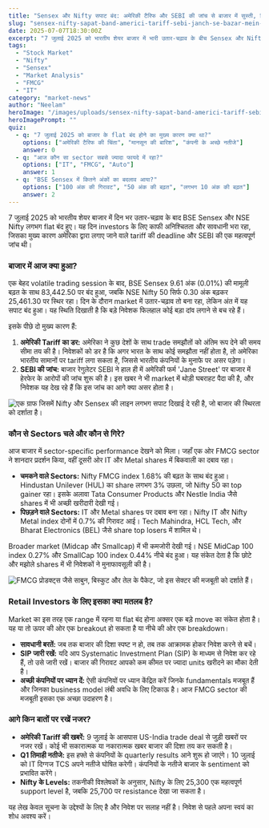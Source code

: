 ```yaml
---
title: "Sensex और Nifty सपाट बंद: अमेरिकी टैरिफ और SEBI की जांच से बाजार में सुस्ती, निवेशक सतर्क"
slug: "sensex-nifty-sapat-band-americi-tariff-sebi-janch-se-bazar-mein-susti"
date: 2025-07-07T18:30:00Z
excerpt: "7 जुलाई 2025 को भारतीय शेयर बाजार में भारी उतार-चढ़ाव के बीच Sensex और Nifty लगभग flat बंद हुए। अमेरिकी टैरिफ की चिंता और SEBI की जांच ने निवेशकों को सतर्क कर दिया है।"
tags:
  - "Stock Market"
  - "Nifty"
  - "Sensex"
  - "Market Analysis"
  - "FMCG"
  - "IT"
category: "market-news"
author: "Neelam"
heroImage: "/images/uploads/sensex-nifty-sapat-band-americi-tariff-sebi-janch-se-bazar-mein-susti/hero-image.jpg"
heroImagePrompt: ""
quiz:
  - q: "7 जुलाई 2025 को बाजार के flat बंद होने का मुख्य कारण क्या था?"
    options: ["अमेरिकी टैरिफ की चिंता", "मानसून की बारिश", "कंपनी के अच्छे नतीजे"]
    answer: 0
  - q: "आज कौन सा sector सबसे ज्यादा फायदे में रहा?"
    options: ["IT", "FMCG", "Auto"]
    answer: 1
  - q: "BSE Sensex में कितने अंकों का बदलाव आया?"
    options: ["100 अंक की गिरावट", "50 अंक की बढ़त", "लगभग 10 अंक की बढ़त"]
    answer: 2
---
```


7 जुलाई 2025 को भारतीय शेयर बाजार में दिन भर उतार-चढ़ाव के बाद BSE Sensex और NSE Nifty लगभग flat बंद हुए। यह दिन investors के लिए काफी अनिश्चितता और सावधानी भरा रहा, जिसका मुख्य कारण अमेरिका द्वारा लगाए जाने वाले tariff की deadline और SEBI की एक महत्वपूर्ण जांच थी।

### बाजार में आज क्या हुआ?

एक बेहद volatile trading session के बाद, BSE Sensex 9.61 अंक (0.01%) की मामूली बढ़त के साथ 83,442.50 पर बंद हुआ, जबकि NSE Nifty 50 सिर्फ 0.30 अंक बढ़कर 25,461.30 पर स्थिर रहा। दिन के दौरान market में उतार-चढ़ाव तो बना रहा, लेकिन अंत में यह सपाट बंद हुआ। यह स्थिति दिखाती है कि बड़े निवेशक फिलहाल कोई बड़ा दांव लगाने से बच रहे हैं।

इसके पीछे दो मुख्य कारण हैं:

1.  **अमेरिकी Tariff का डर:** अमेरिका ने कुछ देशों के साथ trade समझौतों को अंतिम रूप देने की समय सीमा तय की है। निवेशकों को डर है कि अगर भारत के साथ कोई समझौता नहीं होता है, तो अमेरिका भारतीय सामानों पर tariff लगा सकता है, जिससे भारतीय कंपनियों के मुनाफे पर असर पड़ेगा।
2.  **SEBI की जांच:** बाजार रेगुलेटर SEBI ने हाल ही में अमेरिकी फर्म 'Jane Street' पर बाजार में हेरफेर के आरोपों की जांच शुरू की है। इस खबर ने भी market में थोड़ी घबराहट पैदा की है, और निवेशक यह देख रहे हैं कि इस जांच का आगे क्या असर होता है।

![एक ग्राफ जिसमें Nifty और Sensex की लाइन लगभग सपाट दिखाई दे रही है, जो बाजार की स्थिरता को दर्शाता है।](/images/uploads/sensex-nifty-sapat-band-americi-tariff-sebi-janch-se-bazar-mein-susti/market-flat.png)

### कौन से Sectors चले और कौन से गिरे?

आज बाजार में sector-specific performance देखने को मिला। जहाँ एक ओर FMCG sector ने शानदार प्रदर्शन किया, वहीं दूसरी ओर IT और Metal shares में बिकवाली का दबाव रहा।

*   **चमकने वाले Sectors:** Nifty FMCG index 1.68% की बढ़त के साथ बंद हुआ। Hindustan Unilever (HUL) का share लगभग 3% उछला, जो Nifty 50 का top gainer रहा। इसके अलावा Tata Consumer Products और Nestle India जैसे shares में भी अच्छी खरीदारी देखी गई।
*   **पिछड़ने वाले Sectors:** IT और Metal shares पर दबाव बना रहा। Nifty IT और Nifty Metal index दोनों में 0.7% की गिरावट आई। Tech Mahindra, HCL Tech, और Bharat Electronics (BEL) जैसे share top losers में शामिल थे।

Broader market (Midcap और Smallcap) में भी कमजोरी देखी गई। NSE MidCap 100 index 0.27% और SmallCap 100 index 0.44% नीचे बंद हुआ। यह संकेत देता है कि छोटे और मझोले shares में भी निवेशकों ने मुनाफावसूली की है।

![FMCG प्रोडक्ट्स जैसे साबुन, बिस्कुट और तेल के पैकेट, जो इस सेक्टर की मजबूती को दर्शाते हैं।](/images/uploads/sensex-nifty-sapat-band-americi-tariff-sebi-janch-se-bazar-mein-susti/fmcg-products.png)

### Retail Investors के लिए इसका क्या मतलब है?

Market का इस तरह एक range में रहना या flat बंद होना अक्सर एक बड़े move का संकेत होता है। यह या तो ऊपर की ओर एक breakout हो सकता है या नीचे की ओर एक breakdown।

*   **सावधानी बरतें:** जब तक बाजार की दिशा स्पष्ट न हो, तब तक आक्रामक होकर निवेश करने से बचें।
*   **SIP जारी रखें:** यदि आप Systematic Investment Plan (SIP) के माध्यम से निवेश कर रहे हैं, तो उसे जारी रखें। बाजार की गिरावट आपको कम कीमत पर ज्यादा units खरीदने का मौका देती है।
*   **अच्छी कंपनियों पर ध्यान दें:** ऐसी कंपनियों पर ध्यान केंद्रित करें जिनके fundamentals मजबूत हैं और जिनका business model लंबी अवधि के लिए टिकाऊ है। आज FMCG sector की मजबूती इसका एक अच्छा उदाहरण है।

### आगे किन बातों पर रखें नजर?

*   **अमेरिकी Tariff की खबरें:** 9 जुलाई के आसपास US-India trade deal से जुड़ी खबरों पर नजर रखें। कोई भी सकारात्मक या नकारात्मक खबर बाजार की दिशा तय कर सकती है।
*   **Q1 तिमाही नतीजे:** इस हफ्ते से कंपनियों के quarterly results आने शुरू हो जाएंगे। 10 जुलाई को IT दिग्गज TCS अपने नतीजे घोषित करेगी। कंपनियों के नतीजे बाजार के sentiment को प्रभावित करेंगे।
*   **Nifty के Levels:** तकनीकी विश्लेषकों के अनुसार, Nifty के लिए 25,300 एक महत्वपूर्ण support level है, जबकि 25,700 पर resistance देखा जा सकता है।

यह लेख केवल सूचना के उद्देश्यों के लिए है और निवेश पर सलाह नहीं है। निवेश से पहले अपना स्वयं का शोध अवश्य करें।
